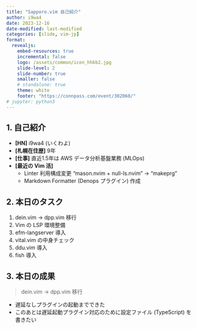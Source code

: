 ```yaml
---
title: "Sapporo.vim 自己紹介"
author: i9wa4
date: 2023-12-16
date-modified: last-modified
categories: [slide, vim-jp]
format:
  revealjs:
    embed-resources: true
    incremental: false
    logo: /assets/common/icon_hhkb2.jpg
    slide-level: 2
    slide-number: true
    smaller: false
    # standalone: true
    theme: white
    footer: "https://connpass.com/event/302060/"
# jupyter: python3
---
```


## 1. 自己紹介

- **[HN]** i9wa4 (いくわよ)
- **[札幌在住歴]** 9年
- **[仕事]** 直近1.5年は AWS データ分析基盤業務 (MLOps)
- **[最近の Vim 活]**
    - Linter 利用構成変更 "mason.nvim + null-ls.nvim" -> "makeprg"
    - Markdown Formatter (Denops プラグイン) 作成

## 2. 本日のタスク

1. dein.vim -> dpp.vim 移行
1. Vim の LSP 環境整備
1. efm-langserver 導入
1. vital.vim の中身チェック
1. ddu.vim 導入
1. fish 導入

## 3. 本日の成果

> dein.vim -> dpp.vim 移行

- 遅延なしプラグインの起動までできた
- このあとは遅延起動プラグイン対応のために設定ファイル (TypeScript) を書きたい
